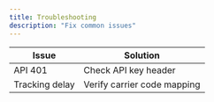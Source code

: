 ```yaml
---
title: Troubleshooting
description: "Fix common issues"
---
```


| Issue | Solution |
|-------|----------|
| API 401 | Check API key header |
| Tracking delay | Verify carrier code mapping |
